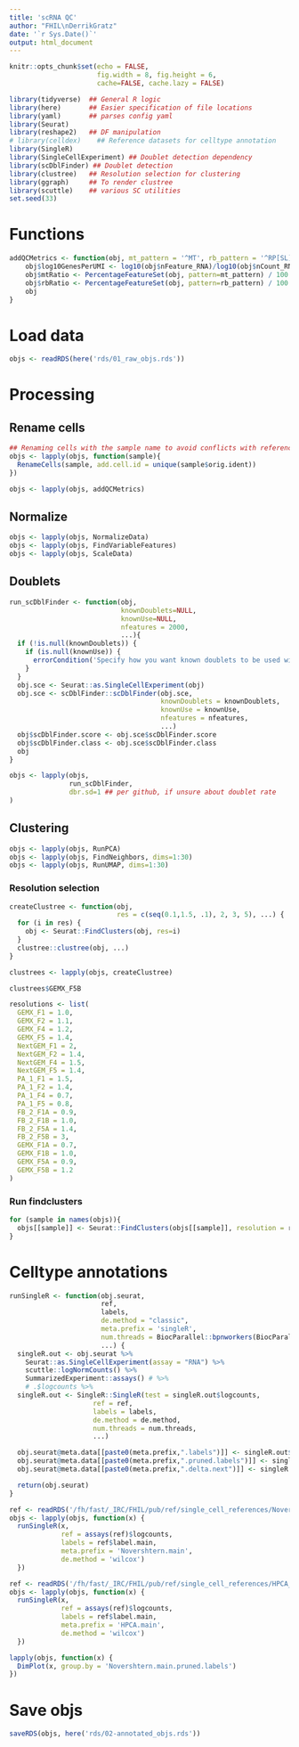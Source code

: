 ```yaml
---
title: 'scRNA QC'
author: "FHIL\nDerrikGratz"
date: '`r Sys.Date()`'
output: html_document
---
```


```r
knitr::opts_chunk$set(echo = FALSE,
                      fig.width = 8, fig.height = 6,
                      cache=FALSE, cache.lazy = FALSE) 

library(tidyverse)  ## General R logic
library(here)       ## Easier specification of file locations
library(yaml)       ## parses config yaml
library(Seurat)
library(reshape2)   ## DF manipulation
# library(celldex)    ## Reference datasets for celltype annotation
library(SingleR)
library(SingleCellExperiment) ## Doublet detection dependency
library(scDblFinder) ## Doublet detection
library(clustree)   ## Resolution selection for clustering
library(ggraph)     ## To render clustree
library(scuttle)    ## various SC utilities
set.seed(33)
```

# Functions

```r
addQCMetrics <- function(obj, mt_pattern = '^MT', rb_pattern = '^RP[SL]') {
    obj$log10GenesPerUMI <- log10(obj$nFeature_RNA)/log10(obj$nCount_RNA)
    obj$mtRatio <- PercentageFeatureSet(obj, pattern=mt_pattern) / 100
    obj$rbRatio <- PercentageFeatureSet(obj, pattern=rb_pattern) / 100
    obj
}
```

# Load data

```r
objs <- readRDS(here('rds/01_raw_objs.rds'))
```

# Processing

## Rename cells

```r
## Renaming cells with the sample name to avoid conflicts with references, merging etc.
objs <- lapply(objs, function(sample){
  RenameCells(sample, add.cell.id = unique(sample$orig.ident))
})
```

```r
objs <- lapply(objs, addQCMetrics)
```

## Normalize

```r
objs <- lapply(objs, NormalizeData)
objs <- lapply(objs, FindVariableFeatures)
objs <- lapply(objs, ScaleData)
```


## Doublets

```r
run_scDblFinder <- function(obj,
                            knownDoublets=NULL,
                            knownUse=NULL,
                            nfeatures = 2000,
                            ...){
  if (!is.null(knownDoublets)) {
    if (is.null(knownUse)) {
      errorCondition('Specify how you want known doublets to be used with "knownUse"')
    }
  }
  obj.sce <- Seurat::as.SingleCellExperiment(obj)
  obj.sce <- scDblFinder::scDblFinder(obj.sce,
                                      knownDoublets = knownDoublets,
                                      knownUse = knownUse,
                                      nfeatures = nfeatures,
                                      ...)
  obj$scDblFinder.score <- obj.sce$scDblFinder.score
  obj$scDblFinder.class <- obj.sce$scDblFinder.class
  obj
}
```

```r
objs <- lapply(objs,
               run_scDblFinder,
               dbr.sd=1 ## per github, if unsure about doublet rate
)
```

## Clustering

```r
objs <- lapply(objs, RunPCA)
objs <- lapply(objs, FindNeighbors, dims=1:30)
objs <- lapply(objs, RunUMAP, dims=1:30)
```

### Resolution selection

```r
createClustree <- function(obj,
                           res = c(seq(0.1,1.5, .1), 2, 3, 5), ...) {
  for (i in res) {
    obj <- Seurat::FindClusters(obj, res=i)
  }
  clustree::clustree(obj, ...)
}

clustrees <- lapply(objs, createClustree)
```

```r
clustrees$GEMX_F5B
```

```r
resolutions <- list(
  GEMX_F1 = 1.0,
  GEMX_F2 = 1.1,
  GEMX_F4 = 1.2,
  GEMX_F5 = 1.4,
  NextGEM_F1 = 2,
  NextGEM_F2 = 1.4,
  NextGEM_F4 = 1.5,
  NextGEM_F5 = 1.4,
  PA_1_F1 = 1.5,
  PA_1_F2 = 1.4,
  PA_1_F4 = 0.7,
  PA_1_F5 = 0.8,
  FB_2_F1A = 0.9,
  FB_2_F1B = 1.0,
  FB_2_F5A = 1.4,
  FB_2_F5B = 3,
  GEMX_F1A = 0.7,
  GEMX_F1B = 1.0,
  GEMX_F5A = 0.9,
  GEMX_F5B = 1.2
)
```

### Run findclusters

```r
for (sample in names(objs)){
  objs[[sample]] <- Seurat::FindClusters(objs[[sample]], resolution = resolutions[[sample]])
}
```

# Celltype annotations

```r
runSingleR <- function(obj.seurat,
                       ref,
                       labels,
                       de.method = "classic",
                       meta.prefix = 'singleR',
                       num.threads = BiocParallel::bpnworkers(BiocParallel::MulticoreParam()),
                       ...) {
  singleR.out <- obj.seurat %>%
    Seurat::as.SingleCellExperiment(assay = "RNA") %>%
    scuttle::logNormCounts() %>%
    SummarizedExperiment::assays() # %>%
    # .$logcounts %>%
  singleR.out <- SingleR::SingleR(test = singleR.out$logcounts,
                     ref = ref,
                     labels = labels,
                     de.method = de.method,
                     num.threads = num.threads,
                     ...)

  obj.seurat@meta.data[[paste0(meta.prefix,".labels")]] <- singleR.out$labels
  obj.seurat@meta.data[[paste0(meta.prefix,".pruned.labels")]] <- singleR.out$pruned.labels
  obj.seurat@meta.data[[paste0(meta.prefix,".delta.next")]] <- singleR.out$delta.next

  return(obj.seurat)
}
```

```r
ref <- readRDS('/fh/fast/_IRC/FHIL/pub/ref/single_cell_references/Novershtern_celldex.rds')
objs <- lapply(objs, function(x) {
  runSingleR(x, 
             ref = assays(ref)$logcounts,
             labels = ref$label.main,
             meta.prefix = 'Novershtern.main',
             de.method = 'wilcox')
  })
```

```r
ref <- readRDS('/fh/fast/_IRC/FHIL/pub/ref/single_cell_references/HPCA_celldex.rds')
objs <- lapply(objs, function(x) {
  runSingleR(x, 
             ref = assays(ref)$logcounts,
             labels = ref$label.main,
             meta.prefix = 'HPCA.main',
             de.method = 'wilcox')
  })
```

```r
lapply(objs, function(x) {
  DimPlot(x, group.by = 'Novershtern.main.pruned.labels')
})

```

# Save objs

```r
saveRDS(objs, here('rds/02-annotated_objs.rds'))
```

